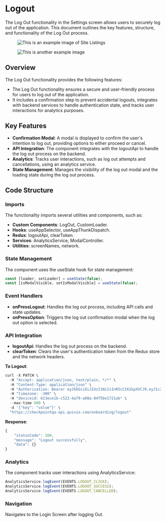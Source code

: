 
# Logout 

The Log Out functionality in the Settings screen allows users to securely log out of the application. This document outlines the key features, structure, and functionality of the Log Out process.

<div style={{ display: 'flex', gap: '10px' }}>
  <figure>
    <img src="/img/inventory/settings.png" alt="This is an example image of Site Listings" width={300} height={600} />
  </figure>
  <figure>
    <img src="/img/inventory/logout.png" alt="This is another example image" width={300} height={600} />
  </figure>
</div>

## Overview

The Log Out functionality provides the following features:

- The Log Out functionality ensures a secure and user-friendly process for users to log out of the application. 
- It includes a confirmation step to prevent accidental logouts, integrates with backend services to handle authentication state, and tracks user interactions for analytics purposes.


## Key Features

- **Confirmation Modal**: A modal is displayed to confirm the user's intention to log out, providing options to either proceed or cancel.
- **API Integration**: The component integrates with the logoutApi to handle the log out process on the backend.
- **Analytics**: Tracks user interactions, such as log out attempts and cancellations, using an analytics service.
- **State Management**: Manages the visibility of the log out modal and the loading state during the log out process.




## Code Structure

### Imports

The functionality imports several utilities and components, such as:

- **Custom Components**: LogOut, CustomLoader.
- **Hooks**: useAppSelector, useAppThunkDispatch.
- **Redux**: logoutApi, clearToken.
- **Services**: AnalyticsService, ModalController.
- **Utilities**: screenNames, network.


### State Management

The component uses the useState hook for state management:

```javascript
const [loader, setLoader] = useState(false);
const [isModalVisible, setIsModalVisible] = useState(false);
```

### Event Handlers

- **onPressLogout**: Handles the log out process, including API calls and state updates.
- **onPressOption**: Triggers the log out confirmation modal when the log out option is selected.


### API Integration

- **logoutApi**: Handles the log out process on the backend.
- **clearToken**: Clears the user's authentication token from the Redux store and the network headers.

**To Logout**:
```javascript
curl -X PATCH \
  -H "Accept: application/json, text/plain, */*" \
  -H "Content-Type: application/json" \
  -H "Authorization: Bearer eyJhbGciOiJIUzI1NiIsInR5cCI6IkpXVCJ9.eyJ1c2VySWQiOjk5NDM5NiwidXNlck5hbWUiOiJkZXYxIiwiZGV2aWNlSWQiOiI2MTNlY2UxYi1jNTIyLTRhNzktYTA4YS04NGY1YmUxNzIxYWIiLCJzdWJkb21haW5fcXVhbGlmaWVyIjoicGFwYWJlYXIiLCJpYXQiOjE3Mzg1ODUwMTUsImV4cCI6MTc0MTE3NzAxNX0.RzycmER2m3ia583HjaNxQ82bIrCf_e_6FqptdFHry_I" \
  -H "timezone: -300" \
  -H "deviceid: 613ece1b-c522-4a79-a08a-84f5be1721ab" \
  --max-time 600 \
  -d '{"key": "value"}' \
  "https://checkpointqa-api.quivio.com/onboarding/logout"
```
**Response**:
```javascript
{
    "statusCode": 200,
    "message": "Logout successfully",
    "data": {}
}
```

### Analytics

The component tracks user interactions using AnalyticsService:

```javascript
AnalyticsService.logEvent(EVENTS.LOGOUT_CLICK);
AnalyticsService.logEvent(EVENTS.LOGOUT_SUCCESS);
AnalyticsService.logEvent(EVENTS.LOGOUT_CANCELLED);
```

### Navigation

Navigates to the Login Screen after logging Out.







